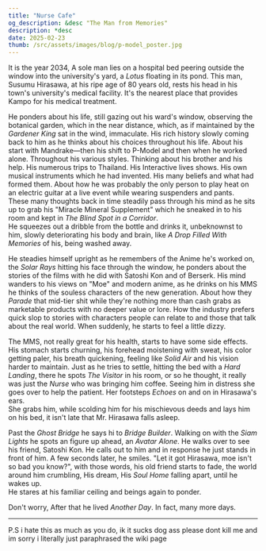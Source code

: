 ```yaml
---
title: "Nurse Cafe"
og_description: &desc "The Man from Memories"
description: *desc 
date: 2025-02-23
thumb: /src/assets/images/blog/p-model_poster.jpg
---
```


It is the year 2034, A sole man lies on a hospital bed peering outside the window into the university's yard, a _Lotus_ floating in its pond. This man, Susumu Hirasawa, at his ripe age of 80 years old, rests his head in his town's university's medical facility. It's the nearest place that provides Kampo for his medical treatment.

He ponders about his life, still gazing out his ward's window, observing the botanical garden, which in the near distance, which, as if maintained by the _Gardener King_ sat in the wind, immaculate. His rich history slowly coming back to him as he thinks about his choices throughout his life.
About his start with Mandrake—then his shift to P-Model and then when he worked alone. Throughout his various styles. Thinking about his brother and his help. His numerous trips to Thailand. His Interactive lives shows. His own musical instruments which he had invented. His many beliefs and what had formed them. About how he was probably the only person to play heat on an electric guitar at a live event while wearing suspenders and pants.  
These many thoughts back in time steadily pass through his mind as he sits up to grab his "Miracle Mineral Supplement" which he sneaked in to his room and kept in _The Blind Spot in a Corridor_.  
He squeezes out a dribble from the bottle and drinks it, unbeknownst to him, slowly deteriorating his body and brain, like _A Drop Filled With Memories_ of his, being washed away.

He steadies himself upright as he remembers of the Anime he's worked on, the _Solar Rays_ hitting his face through the window, he ponders about the stories of the films with he did with Satoshi Kon and of Berserk. His mind wanders to his views on "Moe" and modern anime, as he drinks on his MMS he thinks of the souless characters of the new generation. About how they _Parade_ that mid-tier shit while they're nothing more than cash grabs as marketable products with no deeper value or lore. How the industry prefers quick slop to stories with characters people can relate to and those that talk about the real world. When suddenly, he starts to feel a little dizzy.

The MMS, not really great for his health, starts to have some side effects. His stomach starts churning, his forehead moistening with sweat, his color getting paler, his breath quickening, feeling like _Solid Air_ and his vision harder to maintain. Just as he tries to settle, hitting the bed with a _Hard Landing_, there he spots _The Visitor_ in his room, or so he thought, it really was just the _Nurse_ who was bringing him coffee. Seeing him in distress she goes over to help the patient. Her footsteps _Echoes_ on and on in Hirasawa's ears.  
She grabs him, while scolding him for his mischievous deeds and lays him on his bed, it isn't late that Mr. Hirasawa falls asleep.

Past the _Ghost Bridge_ he says hi to _Bridge Builder_. Walking on with the _Siam Lights_ he spots an figure up ahead, an _Avatar Alone_. He walks over to see his friend, Satoshi Kon. He calls out to him and in response he just stands in front of him. A few seconds later, he smiles. "Let it got Hirasawa, moe isn't so bad you know?", with those words, his old friend starts to fade, the world around him crumbling, His dream, His _Soul Home_ falling apart, until he wakes up.  
He stares at his familiar ceiling and beings again to ponder.

Don't worry, After that he lived _Another Day_. In fact, many more days.

---

P.S i hate this as much as you do, ik it sucks dog ass please dont kill me and im sorry i literally just paraphrased the wiki page
